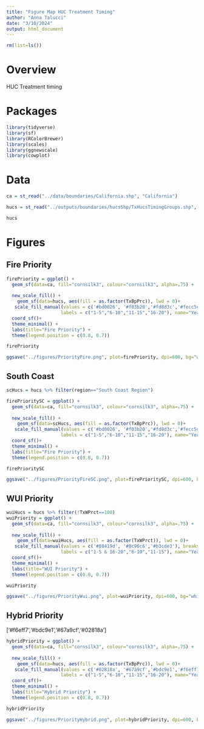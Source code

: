 ```yaml
---
title: "Figure Map HUC Treatment Timing"
author: "Anna Talucci"
date: "3/10/2024"
output: html_document
---
```


```r
rm(list=ls())
```


# Overview
HUC Treatment timing

# Packages
```r
library(tidyverse)
library(sf)
library(RColorBrewer)
library(scales)
library(ggnewscale)
library(cowplot)

```

# Data

```r
ca = st_read("../data/boundaries/California.shp", "California")
```

```r
hucs = st_read("../outputs/boundaries/hucsShp/TxHucsTimingGroups.shp", "TxHucsTimingGroups")
```

```r
hucs
```
# Figures

## Fire Priority

```r
firePriority = ggplot() +
  geom_sf(data=ca, fill="cornsilk3", colour="cornsilk3", alpha=.75) +
  
  new_scale_fill() +
    geom_sf(data=hucs, aes(fill = as.factor(TxBpPrc)), lwd = 0)+
   scale_fill_manual(values = c('#bd0026', '#f03b20','#fd8d3c','#fecc5c'), breaks = c("25","50","75","100"),
                    labels = c("1-5","6-10","11-15","16-20"), name="Years") +
  coord_sf()+
  theme_minimal() + 
  labs(title="Fire Priority") +
  theme(legend.position = c(0.8, 0.7))

firePriority
```
```r
ggsave("../figures/PriorityFire.png", plot=firePriority, dpi=600, bg="white")
```

## South Coast
```r
scHucs = hucs %>% filter(region=="South Coast Region")
```




```r
firePrioritySC = ggplot() +
  geom_sf(data=ca, fill="cornsilk3", colour="cornsilk3", alpha=.75) +
  
  new_scale_fill() +
    geom_sf(data=scHucs, aes(fill = as.factor(TxBpPrc)), lwd = 0)+
   scale_fill_manual(values = c('#bd0026', '#f03b20','#fd8d3c','#fecc5c'), breaks = c("25","50","75","100"),
                    labels = c("1-5","6-10","11-15","16-20"), name="Years") +
  coord_sf()+
  theme_minimal() + 
  labs(title="Fire Priority") +
  theme(legend.position = c(0.8, 0.7))

firePrioritySC
```

```r
ggsave("../figures/PriorityFireSC.png", plot=firePrioritySC, dpi=600, bg="white")
```

## WUI Priority

```r
wuiHucs = hucs %>% filter(!TxWPrct==100)
wuiPriority = ggplot() +
  geom_sf(data=ca, fill="cornsilk3", colour="cornsilk3", alpha=.75) +
  
  new_scale_fill() +
    geom_sf(data=wuiHucs, aes(fill = as.factor(TxWPrct)), lwd = 0)+
   scale_fill_manual(values = c('#88419d', '#8c96c6','#b3cde3'), breaks = c("25","50","75"),
                    labels = c("1-5 & 16-20","6-10","11-15"), name="Years") +
  coord_sf()+
  theme_minimal() + 
  labs(title="WUI Priority") +
  theme(legend.position = c(0.8, 0.7))

wuiPriority
```

```r
ggsave("../figures/PriorityWui.png", plot=wuiPriority, dpi=600, bg="white")
```

## Hybrid Priority

['#f6eff7','#bdc9e1','#67a9cf','#02818a']
```r
hybridPriority = ggplot() +
  geom_sf(data=ca, fill="cornsilk3", colour="cornsilk3", alpha=.75) +
  
  new_scale_fill() +
    geom_sf(data=hucs, aes(fill = as.factor(TxBpPrc)), lwd = 0)+
   scale_fill_manual(values = c('#02818a', '#67a9cf','#bdc9e1','#f6eff7'), breaks = c("25","50","75","100"),
                    labels = c("1-5","6-10","11-15","16-20"), name="Years") +
  coord_sf()+
  theme_minimal() + 
  labs(title="Hybrid Priority") +
  theme(legend.position = c(0.8, 0.7))

hybridPriority
```

```r
ggsave("../figures/PriorityHybrid.png", plot=hybridPriority, dpi=600, bg="white")
```